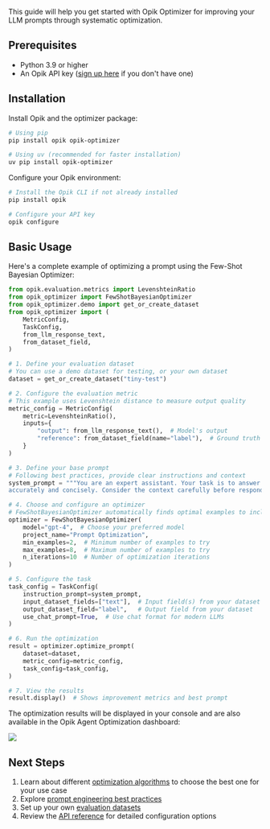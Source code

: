 This guide will help you get started with Opik Optimizer for improving your LLM
prompts through systematic optimization.

## Prerequisites

- Python 3.9 or higher
- An Opik API key ([sign up here](https://www.comet.com/signup?from=llm) if you don't have one)

## Installation

Install Opik and the optimizer package:

```bash
# Using pip
pip install opik opik-optimizer

# Using uv (recommended for faster installation)
uv pip install opik-optimizer
```

Configure your Opik environment:

```bash
# Install the Opik CLI if not already installed
pip install opik

# Configure your API key
opik configure
```

## Basic Usage

Here's a complete example of optimizing a prompt using the Few-Shot Bayesian Optimizer:

```python
from opik.evaluation.metrics import LevenshteinRatio
from opik_optimizer import FewShotBayesianOptimizer
from opik_optimizer.demo import get_or_create_dataset
from opik_optimizer import (
    MetricConfig,
    TaskConfig,
    from_llm_response_text,
    from_dataset_field,
)

# 1. Define your evaluation dataset
# You can use a demo dataset for testing, or your own dataset
dataset = get_or_create_dataset("tiny-test")

# 2. Configure the evaluation metric
# This example uses Levenshtein distance to measure output quality
metric_config = MetricConfig(
    metric=LevenshteinRatio(),
    inputs={
        "output": from_llm_response_text(),  # Model's output
        "reference": from_dataset_field(name="label"),  # Ground truth
    }
)

# 3. Define your base prompt
# Following best practices, provide clear instructions and context
system_prompt = """You are an expert assistant. Your task is to answer questions
accurately and concisely. Consider the context carefully before responding."""

# 4. Choose and configure an optimizer
# FewShotBayesianOptimizer automatically finds optimal examples to include
optimizer = FewShotBayesianOptimizer(
    model="gpt-4",  # Choose your preferred model
    project_name="Prompt Optimization",
    min_examples=2,  # Minimum number of examples to try
    max_examples=8,  # Maximum number of examples to try
    n_iterations=10  # Number of optimization iterations
)

# 5. Configure the task
task_config = TaskConfig(
    instruction_prompt=system_prompt,
    input_dataset_fields=["text"],  # Input field(s) from your dataset
    output_dataset_field="label",   # Output field from your dataset
    use_chat_prompt=True,  # Use chat format for modern LLMs
)

# 6. Run the optimization
result = optimizer.optimize_prompt(
    dataset=dataset,
    metric_config=metric_config,
    task_config=task_config,
)

# 7. View the results
result.display()  # Shows improvement metrics and best prompt
```

The optimization results will be displayed in your console and are also available in the
Opik Agent Optimization dashboard:

<Frame>
  <img src="/img/agent_optimization/trial_dashboard.png" />
</Frame>

## Next Steps

1. Learn about different [optimization algorithms](/agent_optimization/overview#optimization-algorithms) to choose the best one for your use case
2. Explore [prompt engineering best practices](/agent_optimization/best_practices/prompt_engineering)
3. Set up your own [evaluation datasets](/agent_optimization/opik_optimizer/datasets)
4. Review the [API reference](/agent_optimization/opik_optimizer/reference) for detailed configuration options
